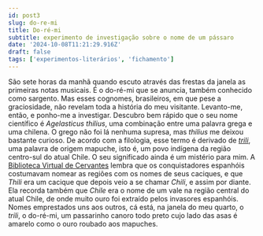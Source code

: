 ```yaml
---
id: post3
slug: do-re-mi
title: Do-ré-mi
subtitle: experimento de investigação sobre o nome de um pássaro
date: '2024-10-08T11:21:29.916Z'
draft: false
tags: ['experimentos-literários', 'fichamento']
---
```


São sete horas da manhã quando escuto através das frestas da janela as primeiras notas musicais. 
É o do-ré-mi que se anuncia, também conhecido como sargento. Mas esses cognomes, brasileiros, 
em que pese a graciosidade, não revelam toda a história do meu visitante. Levanto-me, então, 
e ponho-me a investigar. Descubro bem rápido que o seu nome científico é _Agelasticus thilius_, 
uma combinação entre uma palavra grega e uma chilena. O grego não foi lá nenhuma supresa, mas 
_thilius_ me deixou bastante curioso. De acordo com a filologia, esse termo é derivado de
_[trili](https://www.scielo.cl/scielo.php?script=sci_arttext&pid=S0718-93032010000200008)_, 
uma palavra de origem mapuche, isto é, um povo indígena da região centro-sul do atual Chile. 
O seu significado ainda é um mistério para mim. A [Biblioteca Virtual de Cervantes](https://www.cervantesvirtual.com/obra-visor/la-araucana-ilustraciones--0/html/016456e2-82b2-11df-acc7-002185ce6064_57.html)
lembra que os conquistadores espanhóis costumavam nomear as regiões com os 
nomes de seus caciques, e que _Thili_ era um cacique que depois veio a se chamar _Chili_, 
e assim por diante. Ela recorda também que _Chile_ era o nome de um vale na região central 
do atual Chile, de onde muito ouro foi extraído pelos invasores espanhóis. 
Nomes emprestados uns aos outros, cá está, na janela do meu quarto, o _trili_, o do-ré-mi, 
um passarinho canoro todo preto cujo lado das asas é amarelo como o ouro roubado aos mapuches. 
